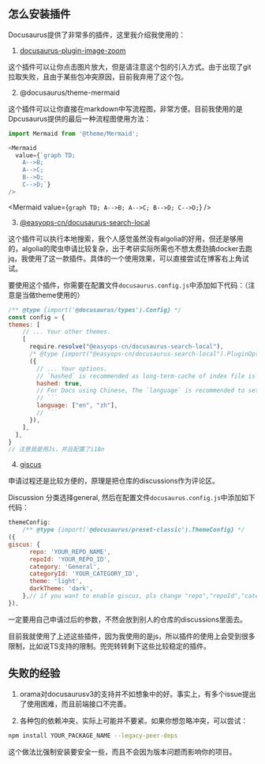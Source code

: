 
<WordCount>

## 怎么安装插件

Docusaurus提供了非常多的插件，这里我介绍我使用的：

1. [docusaurus-plugin-image-zoom](https://github.com/mattcarlotta/docusaurus-plugin-image-zoom)

这个插件可以让你点击图片放大，但是请注意这个包的引入方式。由于出现了git拉取失败，且由于某些包冲突原因，目前我弃用了这个包。

2. @docusaurus/theme-mermaid

这个插件可以让你直接在markdown中写流程图，非常方便。目前我使用的是Dpcusaurus提供的最后一种流程图使用方法：

```javascript
import Mermaid from '@theme/Mermaid';

<Mermaid
  value={`graph TD;
    A-->B;
    A-->C;
    B-->D;
    C-->D;`}
/>
```
<Mermaid
  value={`graph TD;
    A-->B;
    A-->C;
    B-->D;
    C-->D;`}
/>

3. [@easyops-cn/docusaurus-search-local](https://github.com/easyops-cn/docusaurus-search-local)

这个插件可以执行本地搜索，我个人感觉虽然没有algolia的好用，但还是够用的，algolia的爬虫申请比较复杂，出于考研实际所需也不想太费劲搞docker去跑jq，我使用了这一款插件。具体的一个使用效果，可以直接尝试在博客右上角试试。

要使用这个插件，你需要在配置文件`docusaurus.config.js`中添加如下代码：（注意是当做theme使用的）

```js
/** @type {import('@docusaurus/types').Config} */
const config = {
themes: [
    // ... Your other themes.
    [
      require.resolve("@easyops-cn/docusaurus-search-local"),
      /* @type {import("@easyops-cn/docusaurus-search-local").PluginOptions} */
      ({
        // ... Your options.
        // `hashed` is recommended as long-term-cache of index file is possible.
        hashed: true,
        // For Docs using Chinese, The `language` is recommended to set to:
        // ```
        language: ["en", "zh"],
        // ```
      }),
    ],
  ],
}
// 注意我是用Js，并且配置了i18n
```

4. [giscus](https://giscus.app/zh-CN)

申请过程还是比较方便的，原理是把仓库的discussions作为评论区。

Discussion 分类选择general, 然后在配置文件`docusaurus.config.js`中添加如下代码：

```js
themeConfig:
    /** @type {import('@docusaurus/preset-classic').ThemeConfig} */
({
giscus: {
      repo: 'YOUR_REPO_NAME',
      repoId: 'YOUR_REPO_ID',
      category: 'General',
      categoryId: 'YOUR_CATEGORY_ID',
      theme: 'light',
      darkTheme: 'dark',
    },// if you want to enable giscus, pls change "repo","repoId","categoryId" to yours
}),
```

一定要用自己申请过后的参数，不然会放到别人的仓库的discussions里面去。

目前我就使用了上述这些插件，因为我使用的是js，所以插件的使用上会受到很多限制，比如说TS支持的限制。兜兜转转剩下这些比较稳定的插件。

## 失败的经验

1. orama对docusaurusv3的支持并不如想象中的好。事实上，有多个issue提出了使用困难，而且前端接口不完善。

2. 各种包的依赖冲突，实际上可能并不要紧。如果你想忽略冲突，可以尝试：

```bash
npm install YOUR_PACKAGE_NAME --legacy-peer-deps
```

这个做法比强制安装要安全一些，而且不会因为版本问题而影响你的项目。



</WordCount>